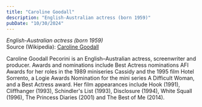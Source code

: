 ```yaml
---
title: "Caroline Goodall"
description: "English-Australian actress (born 1959)"
pubDate: "10/30/2024"
---
```


*English-Australian actress (born 1959)*  
Source (Wikipedia): [Caroline Goodall][1]

Caroline Goodall Pecorini is an English–Australian actress, screenwriter and producer. Awards and nominations include Best Actress nominations AFI Awards for her roles in the 1989 miniseries Cassidy and the 1995 film Hotel Sorrento, a Logie Awards Nomination for the mini series A Difficult Woman, and a Best Actress award. Her film appearances include Hook (1991), Cliffhanger (1993), Schindler's List (1993), Disclosure (1994), White Squall (1996), The Princess Diaries (2001) and The Best of Me (2014).

[1]: https://en.wikipedia.org/wiki/Caroline_Goodall
